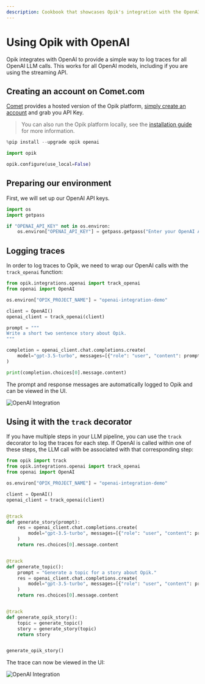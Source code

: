 ```yaml
---
description: Cookbook that showcases Opik's integration with the OpenAI Python SDK
---
```


# Using Opik with OpenAI

Opik integrates with OpenAI to provide a simple way to log traces for all OpenAI LLM calls. This works for all OpenAI models, including if you are using the streaming API.

## Creating an account on Comet.com

[Comet](https://www.comet.com/site?from=llm&utm_source=opik&utm_medium=colab&utm_content=openai&utm_campaign=opik) provides a hosted version of the Opik platform, [simply create an account](https://www.comet.com/signup?from=llm&utm_source=opik&utm_medium=colab&utm_content=openai&utm_campaign=opik) and grab you API Key.

> You can also run the Opik platform locally, see the [installation guide](https://www.comet.com/docs/opik/self-host/overview/?from=llm&utm_source=opik&utm_medium=colab&utm_content=openai&utm_campaign=opik) for more information.

```python
%pip install --upgrade opik openai
```

```python
import opik

opik.configure(use_local=False)
```

## Preparing our environment

First, we will set up our OpenAI API keys.

```python
import os
import getpass

if "OPENAI_API_KEY" not in os.environ:
    os.environ["OPENAI_API_KEY"] = getpass.getpass("Enter your OpenAI API key: ")
```

## Logging traces

In order to log traces to Opik, we need to wrap our OpenAI calls with the `track_openai` function:

```python
from opik.integrations.openai import track_openai
from openai import OpenAI

os.environ["OPIK_PROJECT_NAME"] = "openai-integration-demo"

client = OpenAI()
openai_client = track_openai(client)
```

```python
prompt = """
Write a short two sentence story about Opik.
"""

completion = openai_client.chat.completions.create(
    model="gpt-3.5-turbo", messages=[{"role": "user", "content": prompt}]
)

print(completion.choices[0].message.content)
```

The prompt and response messages are automatically logged to Opik and can be viewed in the UI.

![OpenAI Integration](https://raw.githubusercontent.com/comet-ml/opik/main/apps/opik-documentation/documentation/static/img/cookbook/openai_trace_cookbook.png)

## Using it with the `track` decorator

If you have multiple steps in your LLM pipeline, you can use the `track` decorator to log the traces for each step. If OpenAI is called within one of these steps, the LLM call with be associated with that corresponding step:

```python
from opik import track
from opik.integrations.openai import track_openai
from openai import OpenAI

os.environ["OPIK_PROJECT_NAME"] = "openai-integration-demo"

client = OpenAI()
openai_client = track_openai(client)


@track
def generate_story(prompt):
    res = openai_client.chat.completions.create(
        model="gpt-3.5-turbo", messages=[{"role": "user", "content": prompt}]
    )
    return res.choices[0].message.content


@track
def generate_topic():
    prompt = "Generate a topic for a story about Opik."
    res = openai_client.chat.completions.create(
        model="gpt-3.5-turbo", messages=[{"role": "user", "content": prompt}]
    )
    return res.choices[0].message.content


@track
def generate_opik_story():
    topic = generate_topic()
    story = generate_story(topic)
    return story


generate_opik_story()
```

The trace can now be viewed in the UI:

![OpenAI Integration](https://raw.githubusercontent.com/comet-ml/opik/main/apps/opik-documentation/documentation/static/img/cookbook/openai_trace_decorator_cookbook.png)
